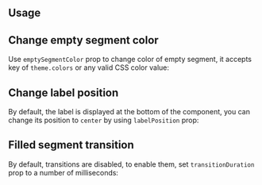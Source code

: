

## Usage

<Demo data={SemiCircleProgressDemos.usage} />

## Change empty segment color

Use `emptySegmentColor` prop to change color of empty segment,
it accepts key of `theme.colors` or any valid CSS color value:

<Demo data={SemiCircleProgressDemos.emptySegmentColor} />

## Change label position

By default, the label is displayed at the bottom of the component,
you can change its position to `center` by using `labelPosition` prop:

<Demo data={SemiCircleProgressDemos.labelPosition} />

## Filled segment transition

By default, transitions are disabled, to enable them, set `transitionDuration` prop
to a number of milliseconds:

<Demo data={SemiCircleProgressDemos.transitions} />
